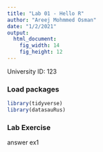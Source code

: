 ```yaml
---
title: "Lab 01 - Hello R"
author: "Areej Mohmmed Osman"
date: "1/2/2021"
output: 
  html_document: 
    fig_width: 14
    fig_height: 12
---
```


University ID: 123

### Load packages

```r
library(tidyverse) 
library(datasauRus)
```



### Lab Exercise

answer ex1